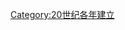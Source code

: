 {{estcat|195|7|1949|1960}}
{{Commons cat|1957 establishments}}

[[Category:20世纪各年建立|Category:20世纪各年建立]]